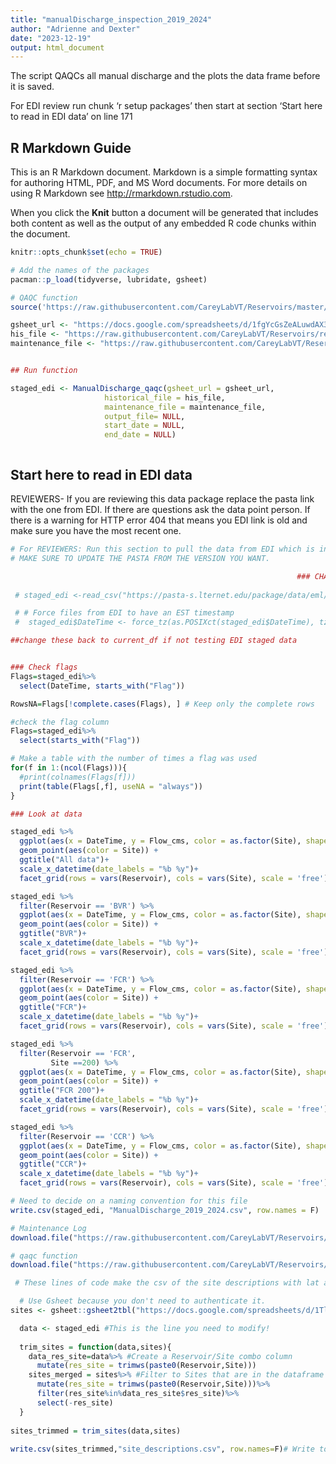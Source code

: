 ```yaml
---
title: "manualDischarge_inspection_2019_2024"
author: "Adrienne and Dexter"
date: "2023-12-19"
output: html_document
---
```


The script QAQCs all manual discharge and the plots the data frame before it is saved. 

For EDI review run chunk 'r setup packages' then start at section 'Start here to read in EDI data' on line 171

## R Markdown Guide

This is an R Markdown document. Markdown is a simple formatting syntax for authoring HTML, PDF, and MS Word documents. For more details on using R Markdown see <http://rmarkdown.rstudio.com>.

When you click the **Knit** button a document will be generated that includes both content as well as the output of any embedded R code chunks within the document.

```r

knitr::opts_chunk$set(echo = TRUE)

# Add the names of the packages 
pacman::p_load(tidyverse, lubridate, gsheet)

# QAQC function
source('https://raw.githubusercontent.com/CareyLabVT/Reservoirs/master/Scripts/L1_functions/manual_discharge_create.R')

```



```r


gsheet_url <- "https://docs.google.com/spreadsheets/d/1fgYcGsZeALuwdAX3H0UeA3u57zKsuqTkouh2bxuBTKw/"
his_file <- "https://raw.githubusercontent.com/CareyLabVT/Reservoirs/refs/heads/master/Data/DataNotYetUploadedToEDI/Raw_Discharge/manual_discharge_historical_saltslug_velocity_2019_2022.csv"
maintenance_file <- "https://raw.githubusercontent.com/CareyLabVT/Reservoirs/refs/heads/master/Data/DataNotYetUploadedToEDI/Raw_Discharge/ManualDischarge_Maintenance_Log.csv"


## Run function

staged_edi <- ManualDischarge_qaqc(gsheet_url = gsheet_url, 
                     historical_file = his_file,
                     maintenance_file = maintenance_file, 
                     output_file= NULL,
                     start_date = NULL,
                     end_date = NULL)



```


## Start here to read in EDI data 

REVIEWERS- If you are reviewing this data package replace the pasta link with the one from EDI. If there are questions ask the data point person. If there is a warning for HTTP error 404 that means you EDI link is old and make sure you have the most recent one. 


```r


# For REVIEWERS: Run this section to pull the data from EDI which is in staging as a check of the data.
# MAKE SURE TO UPDATE THE PASTA FROM THE VERSION YOU WANT. 

                                                                ### CHANGE THIS LINK BELOW 
                                                                             ##      
 # staged_edi <-read_csv("https://pasta-s.lternet.edu/package/data/eml/edi/1017/8/702d3b355854211a8dbb587094cfccb7")

 # # Force files from EDI to have an EST timestamp
 #  staged_edi$DateTime <- force_tz(as.POSIXct(staged_edi$DateTime), tzone = "American/New_York")

```


```r
##change these back to current_df if not testing EDI staged data


### Check flags 
Flags=staged_edi%>%
  select(DateTime, starts_with("Flag"))

RowsNA=Flags[!complete.cases(Flags), ] # Keep only the complete rows

#check the flag column
Flags=staged_edi%>%
  select(starts_with("Flag"))

# Make a table with the number of times a flag was used
for(f in 1:(ncol(Flags))){
  #print(colnames(Flags[f]))
  print(table(Flags[,f], useNA = "always"))
}
```

```r

### Look at data

staged_edi %>% 
  ggplot(aes(x = DateTime, y = Flow_cms, color = as.factor(Site), shape = as.factor(Flag_Flow_cms))) + 
  geom_point(aes(color = Site)) +
  ggtitle("All data")+
  scale_x_datetime(date_labels = "%b %y")+
  facet_grid(rows = vars(Reservoir), cols = vars(Site), scale = 'free')

staged_edi %>% 
  filter(Reservoir == 'BVR') %>% 
  ggplot(aes(x = DateTime, y = Flow_cms, color = as.factor(Site), shape = as.factor(Flag_Flow_cms))) + 
  geom_point(aes(color = Site)) +
  ggtitle("BVR")+
  scale_x_datetime(date_labels = "%b %y")+
  facet_grid(rows = vars(Reservoir), cols = vars(Site), scale = 'free')

staged_edi %>% 
  filter(Reservoir == 'FCR') %>% 
  ggplot(aes(x = DateTime, y = Flow_cms, color = as.factor(Site), shape = as.factor(Flag_Flow_cms))) + 
  geom_point(aes(color = Site)) +
  ggtitle("FCR")+
  scale_x_datetime(date_labels = "%b %y")+
  facet_grid(rows = vars(Reservoir), cols = vars(Site), scale = 'free')

staged_edi %>% 
  filter(Reservoir == 'FCR',
         Site ==200) %>% 
  ggplot(aes(x = DateTime, y = Flow_cms, color = as.factor(Site), shape = as.factor(Flag_Flow_cms))) + 
  geom_point(aes(color = Site)) +
  ggtitle("FCR 200")+
  scale_x_datetime(date_labels = "%b %y")+
  facet_grid(rows = vars(Reservoir), cols = vars(Site), scale = 'free')

staged_edi %>% 
  filter(Reservoir == 'CCR') %>% 
  ggplot(aes(x = DateTime, y = Flow_cms, color = as.factor(Site), shape = as.factor(Flag_Flow_cms))) + 
  geom_point(aes(color = Site)) +
  ggtitle("CCR")+
  scale_x_datetime(date_labels = "%b %y")+
  facet_grid(rows = vars(Reservoir), cols = vars(Site), scale = 'free')


```

```r

# Need to decide on a naming convention for this file
write.csv(staged_edi, "ManualDischarge_2019_2024.csv", row.names = F)

```

```r

# Maintenance Log
download.file("https://raw.githubusercontent.com/CareyLabVT/Reservoirs/refs/heads/master/Data/DataNotYetUploadedToEDI/Raw_Discharge/ManualDischarge_Maintenance_Log.csv", "manual_discharge_maintenancelog_2019_2024.csv")

# qaqc function
download.file("https://raw.githubusercontent.com/CareyLabVT/Reservoirs/refs/heads/master/Scripts/L1_functions/manual_discharge_create.R", "manual_discharge_qaqc_2019_2024.R")

```



```r
 # These lines of code make the csv of the site descriptions with lat and long

  # Use Gsheet because you don't need to authenticate it. 
sites <- gsheet::gsheet2tbl("https://docs.google.com/spreadsheets/d/1TlQRdjmi_lzwFfQ6Ovv1CAozmCEkHumDmbg_L4A2e-8/edit#gid=1244423834")

  data <- staged_edi #This is the line you need to modify!
  
  trim_sites = function(data,sites){
    data_res_site=data%>% #Create a Reservoir/Site combo column
      mutate(res_site = trimws(paste0(Reservoir,Site)))
    sites_merged = sites%>% #Filter to Sites that are in the dataframe
      mutate(res_site = trimws(paste0(Reservoir,Site)))%>%
      filter(res_site%in%data_res_site$res_site)%>%
      select(-res_site)
  }
  
sites_trimmed = trim_sites(data,sites) 
  
write.csv(sites_trimmed,"site_descriptions.csv", row.names=F)# Write to file

```

